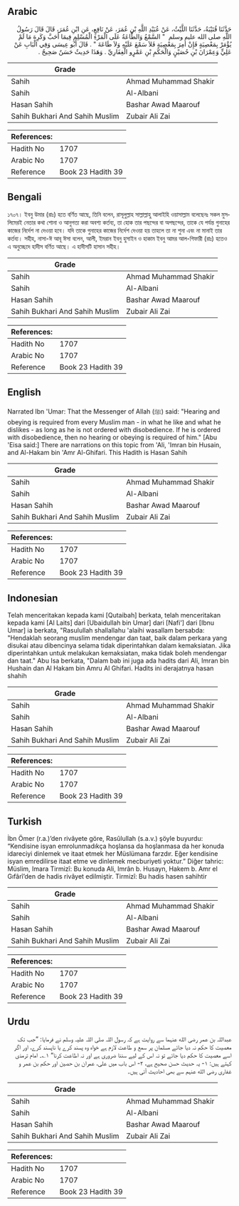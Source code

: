 ## Arabic


<div dir="rtl" lang="ar" style={{fontSize:'larger',backgroundColor:'#f8f9fa',padding:20}}>
حَدَّثَنَا قُتَيْبَةُ، حَدَّثَنَا اللَّيْثُ، عَنْ عُبَيْدِ اللَّهِ بْنِ عُمَرَ، عَنْ نَافِعٍ، عَنِ ابْنِ عُمَرَ، قَالَ قَالَ رَسُولُ اللَّهِ صلى الله عليه وسلم ‏ "‏ السَّمْعُ وَالطَّاعَةُ عَلَى الْمَرْءِ الْمُسْلِمِ فِيمَا أَحَبَّ وَكَرِهَ مَا لَمْ يُؤْمَرْ بِمَعْصِيَةٍ فَإِنْ أُمِرَ بِمَعْصِيَةٍ فَلاَ سَمْعَ عَلَيْهِ وَلاَ طَاعَةَ ‏"‏ ‏.‏ قَالَ أَبُو عِيسَى وَفِي الْبَابِ عَنْ عَلِيٍّ وَعِمْرَانَ بْنِ حُصَيْنٍ وَالْحَكَمِ بْنِ عَمْرٍو الْغِفَارِيِّ ‏.‏ وَهَذَا حَدِيثٌ حَسَنٌ صَحِيحٌ ‏.‏
</div>
<div style={{backgroundColor:'#f8f9fa',padding:20, marginBottom: 10}}><table> <thead> <tr> <th>Grade</th> <th></th> </tr> </thead> <tbody> <tr><td>Sahih</td><td>Ahmad Muhammad Shakir</td></tr><tr><td>Sahih</td><td>Al-Albani</td></tr><tr><td>Hasan Sahih</td><td>Bashar Awad Maarouf</td></tr><tr><td>Sahih Bukhari And Sahih Muslim</td><td>Zubair Ali Zai</td></tr></tbody></table><table> <thead> <tr> <th>References:</th> <th></th> </tr> </thead> <tbody><tr><td>Hadith No</td><td>1707</td></tr><tr><td>Arabic No</td><td>1707</td></tr><tr><td>Reference</td><td>Book 23 Hadith 39</td></tr></tbody></table></div>

## Bengali


<div dir="ltr" lang="bn" style={{fontSize:'larger',backgroundColor:'#f8f9fa',padding:20}}>
১৭০৭। ইবনু উমার (রাঃ) হতে বর্ণিত আছে, তিনি বলেন, রাসূলুল্লাহ সাল্লাল্লাহু আলাইহি ওয়াসাল্লাম বলেছেনঃ সকল মুসলিমেরই নেতার কথা শোনা ও আনুগত্য করা অবশ্য কর্তব্য, তা হোক তার পছন্দের বা অপছন্দের, তাকে যে পর্যন্ত গুনাহের কাজের নির্দেশ না দেওয়া হবে। যদি তাকে গুনাহের কাজের নির্দেশ দেওয়া হয় তাহলে তা না শুনা এবং না মানাই তার কর্তব্য। সহীহ, নাসা-ঈ আবূ ঈসা বলেন, আলী, ইমরান ইবনু হুসাইন ও হাকাম ইবনু আমর আল-গিফারী (রাঃ) হতেও এ অনুচ্ছেদে হাদীস বর্ণিত আছে। এ হাদীসটি হাসান সহীহ।
</div>
<div style={{backgroundColor:'#f8f9fa',padding:20, marginBottom: 10}}><table> <thead> <tr> <th>Grade</th> <th></th> </tr> </thead> <tbody> <tr><td>Sahih</td><td>Ahmad Muhammad Shakir</td></tr><tr><td>Sahih</td><td>Al-Albani</td></tr><tr><td>Hasan Sahih</td><td>Bashar Awad Maarouf</td></tr><tr><td>Sahih Bukhari And Sahih Muslim</td><td>Zubair Ali Zai</td></tr></tbody></table><table> <thead> <tr> <th>References:</th> <th></th> </tr> </thead> <tbody><tr><td>Hadith No</td><td>1707</td></tr><tr><td>Arabic No</td><td>1707</td></tr><tr><td>Reference</td><td>Book 23 Hadith 39</td></tr></tbody></table></div>

## English


<div dir="ltr" lang="en" style={{fontSize:'larger',backgroundColor:'#f8f9fa',padding:20}}>
Narrated Ibn 'Umar: That the Messenger of Allah (ﷺ) said: "Hearing and obeying is required from every Muslim man - in what he like and what he dislikes - as long as he is not ordered with disobedience. If he is ordered with disobedience, then no hearing or obeying is required of him." [Abu 'Eisa said:] There are narrations on this topic from 'Ali, 'Imran bin Husain, and Al-Hakam bin 'Amr Al-Ghifari. This Hadith is Hasan Sahih
</div>
<div style={{backgroundColor:'#f8f9fa',padding:20, marginBottom: 10}}><table> <thead> <tr> <th>Grade</th> <th></th> </tr> </thead> <tbody> <tr><td>Sahih</td><td>Ahmad Muhammad Shakir</td></tr><tr><td>Sahih</td><td>Al-Albani</td></tr><tr><td>Hasan Sahih</td><td>Bashar Awad Maarouf</td></tr><tr><td>Sahih Bukhari And Sahih Muslim</td><td>Zubair Ali Zai</td></tr></tbody></table><table> <thead> <tr> <th>References:</th> <th></th> </tr> </thead> <tbody><tr><td>Hadith No</td><td>1707</td></tr><tr><td>Arabic No</td><td>1707</td></tr><tr><td>Reference</td><td>Book 23 Hadith 39</td></tr></tbody></table></div>

## Indonesian


<div dir="ltr" lang="id" style={{fontSize:'larger',backgroundColor:'#f8f9fa',padding:20}}>
Telah menceritakan kepada kami [Qutaibah] berkata, telah menceritakan kepada kami [Al Laits] dari [Ubaidullah bin Umar] dari [Nafi'] dari [Ibnu Umar] ia berkata, "Rasulullah shallallahu 'alaihi wasallam bersabda: "Hendaklah seorang muslim mendengar dan taat, baik dalam perkara yang disukai atau dibencinya selama tidak diperintahkan dalam kemaksiatan. Jika diperintahkan untuk melakukan kemaksiatan, maka tidak boleh mendengar dan taat." Abu Isa berkata, "Dalam bab ini juga ada hadits dari Ali, Imran bin Hushain dan Al Hakam bin Amru Al Ghifari. Hadits ini derajatnya hasan shahih
</div>
<div style={{backgroundColor:'#f8f9fa',padding:20, marginBottom: 10}}><table> <thead> <tr> <th>Grade</th> <th></th> </tr> </thead> <tbody> <tr><td>Sahih</td><td>Ahmad Muhammad Shakir</td></tr><tr><td>Sahih</td><td>Al-Albani</td></tr><tr><td>Hasan Sahih</td><td>Bashar Awad Maarouf</td></tr><tr><td>Sahih Bukhari And Sahih Muslim</td><td>Zubair Ali Zai</td></tr></tbody></table><table> <thead> <tr> <th>References:</th> <th></th> </tr> </thead> <tbody><tr><td>Hadith No</td><td>1707</td></tr><tr><td>Arabic No</td><td>1707</td></tr><tr><td>Reference</td><td>Book 23 Hadith 39</td></tr></tbody></table></div>

## Turkish


<div dir="ltr" lang="tr" style={{fontSize:'larger',backgroundColor:'#f8f9fa',padding:20}}>
İbn Ömer (r.a.)’den rivâyete göre, Rasûlullah (s.a.v.) şöyle buyurdu: “Kendisine isyan emrolunmadıkça hoşlansa da hoşlanmasa da her konuda idareciyi dinlemek ve itaat etmek her Müslümana farzdır. Eğer kendisine isyan emredilirse itaat etme ve dinlemek mecburiyeti yoktur.” Diğer tahric: Müslim, Imara Tirmizî: Bu konuda Ali, Imrân b. Husayn, Hakem b. Amr el Gıfârî’den de hadis rivâyet edilmiştir. Tirmizî: Bu hadis hasen sahihtir
</div>
<div style={{backgroundColor:'#f8f9fa',padding:20, marginBottom: 10}}><table> <thead> <tr> <th>Grade</th> <th></th> </tr> </thead> <tbody> <tr><td>Sahih</td><td>Ahmad Muhammad Shakir</td></tr><tr><td>Sahih</td><td>Al-Albani</td></tr><tr><td>Hasan Sahih</td><td>Bashar Awad Maarouf</td></tr><tr><td>Sahih Bukhari And Sahih Muslim</td><td>Zubair Ali Zai</td></tr></tbody></table><table> <thead> <tr> <th>References:</th> <th></th> </tr> </thead> <tbody><tr><td>Hadith No</td><td>1707</td></tr><tr><td>Arabic No</td><td>1707</td></tr><tr><td>Reference</td><td>Book 23 Hadith 39</td></tr></tbody></table></div>

## Urdu


<div dir="rtl" lang="ur" style={{fontSize:'larger',backgroundColor:'#f8f9fa',padding:20}}>
عبداللہ بن عمر رضی الله عنہما سے روایت ہے کہ رسول اللہ صلی اللہ علیہ وسلم نے فرمایا: ”جب تک معصیت کا حکم نہ دیا جائے مسلمان پر سمع و طاعت لازم ہے خواہ وہ پسند کرے یا ناپسند کرے، اور اگر اسے معصیت کا حکم دیا جائے تو نہ اس کے لیے سننا ضروری ہے اور نہ اطاعت کرنا“ ۱؎۔ امام ترمذی کہتے ہیں: ۱- یہ حدیث حسن صحیح ہے، ۲- اس باب میں علی، عمران بن حصین اور حکم بن عمر و غفاری رضی الله عنہم سے بھی احادیث آئی ہیں۔
</div>
<div style={{backgroundColor:'#f8f9fa',padding:20, marginBottom: 10}}><table> <thead> <tr> <th>Grade</th> <th></th> </tr> </thead> <tbody> <tr><td>Sahih</td><td>Ahmad Muhammad Shakir</td></tr><tr><td>Sahih</td><td>Al-Albani</td></tr><tr><td>Hasan Sahih</td><td>Bashar Awad Maarouf</td></tr><tr><td>Sahih Bukhari And Sahih Muslim</td><td>Zubair Ali Zai</td></tr></tbody></table><table> <thead> <tr> <th>References:</th> <th></th> </tr> </thead> <tbody><tr><td>Hadith No</td><td>1707</td></tr><tr><td>Arabic No</td><td>1707</td></tr><tr><td>Reference</td><td>Book 23 Hadith 39</td></tr></tbody></table></div>